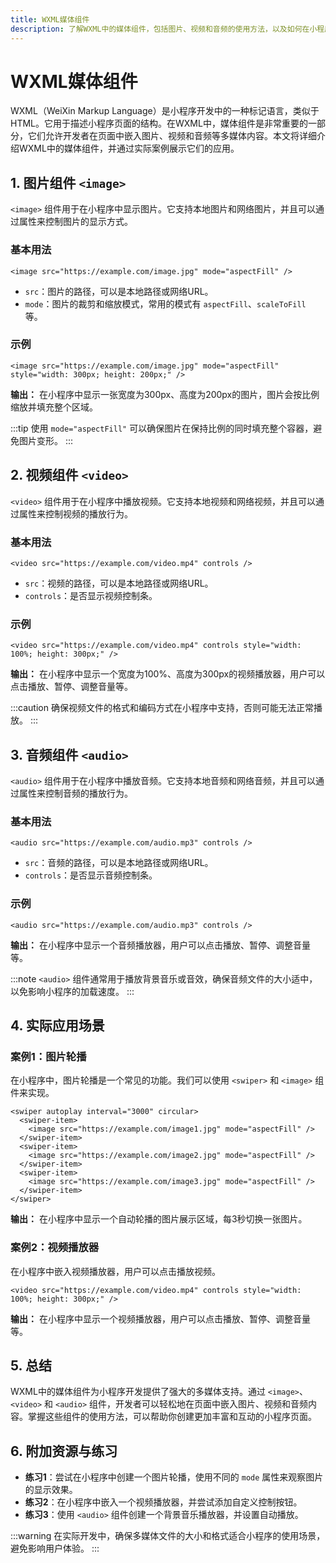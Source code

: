 ```yaml
---
title: WXML媒体组件
description: 了解WXML中的媒体组件，包括图片、视频和音频的使用方法，以及如何在小程序开发中应用这些组件。
---
```


# WXML媒体组件

WXML（WeiXin Markup Language）是小程序开发中的一种标记语言，类似于HTML。它用于描述小程序页面的结构。在WXML中，媒体组件是非常重要的一部分，它们允许开发者在页面中嵌入图片、视频和音频等多媒体内容。本文将详细介绍WXML中的媒体组件，并通过实际案例展示它们的应用。

## 1. 图片组件 `<image>`

`<image>` 组件用于在小程序中显示图片。它支持本地图片和网络图片，并且可以通过属性来控制图片的显示方式。

### 基本用法

```wxml
<image src="https://example.com/image.jpg" mode="aspectFill" />
```

- `src`：图片的路径，可以是本地路径或网络URL。
- `mode`：图片的裁剪和缩放模式，常用的模式有 `aspectFill`、`scaleToFill` 等。

### 示例

```wxml
<image src="https://example.com/image.jpg" mode="aspectFill" style="width: 300px; height: 200px;" />
```

**输出：**
在小程序中显示一张宽度为300px、高度为200px的图片，图片会按比例缩放并填充整个区域。

:::tip
使用 `mode="aspectFill"` 可以确保图片在保持比例的同时填充整个容器，避免图片变形。
:::

## 2. 视频组件 `<video>`

`<video>` 组件用于在小程序中播放视频。它支持本地视频和网络视频，并且可以通过属性来控制视频的播放行为。

### 基本用法

```wxml
<video src="https://example.com/video.mp4" controls />
```

- `src`：视频的路径，可以是本地路径或网络URL。
- `controls`：是否显示视频控制条。

### 示例

```wxml
<video src="https://example.com/video.mp4" controls style="width: 100%; height: 300px;" />
```

**输出：**
在小程序中显示一个宽度为100%、高度为300px的视频播放器，用户可以点击播放、暂停、调整音量等。

:::caution
确保视频文件的格式和编码方式在小程序中支持，否则可能无法正常播放。
:::

## 3. 音频组件 `<audio>`

`<audio>` 组件用于在小程序中播放音频。它支持本地音频和网络音频，并且可以通过属性来控制音频的播放行为。

### 基本用法

```wxml
<audio src="https://example.com/audio.mp3" controls />
```

- `src`：音频的路径，可以是本地路径或网络URL。
- `controls`：是否显示音频控制条。

### 示例

```wxml
<audio src="https://example.com/audio.mp3" controls />
```

**输出：**
在小程序中显示一个音频播放器，用户可以点击播放、暂停、调整音量等。

:::note
`<audio>` 组件通常用于播放背景音乐或音效，确保音频文件的大小适中，以免影响小程序的加载速度。
:::

## 4. 实际应用场景

### 案例1：图片轮播

在小程序中，图片轮播是一个常见的功能。我们可以使用 `<swiper>` 和 `<image>` 组件来实现。

```wxml
<swiper autoplay interval="3000" circular>
  <swiper-item>
    <image src="https://example.com/image1.jpg" mode="aspectFill" />
  </swiper-item>
  <swiper-item>
    <image src="https://example.com/image2.jpg" mode="aspectFill" />
  </swiper-item>
  <swiper-item>
    <image src="https://example.com/image3.jpg" mode="aspectFill" />
  </swiper-item>
</swiper>
```

**输出：**
在小程序中显示一个自动轮播的图片展示区域，每3秒切换一张图片。

### 案例2：视频播放器

在小程序中嵌入视频播放器，用户可以点击播放视频。

```wxml
<video src="https://example.com/video.mp4" controls style="width: 100%; height: 300px;" />
```

**输出：**
在小程序中显示一个视频播放器，用户可以点击播放、暂停、调整音量等。

## 5. 总结

WXML中的媒体组件为小程序开发提供了强大的多媒体支持。通过 `<image>`、`<video>` 和 `<audio>` 组件，开发者可以轻松地在页面中嵌入图片、视频和音频内容。掌握这些组件的使用方法，可以帮助你创建更加丰富和互动的小程序页面。

## 6. 附加资源与练习

- **练习1**：尝试在小程序中创建一个图片轮播，使用不同的 `mode` 属性来观察图片的显示效果。
- **练习2**：在小程序中嵌入一个视频播放器，并尝试添加自定义控制按钮。
- **练习3**：使用 `<audio>` 组件创建一个背景音乐播放器，并设置自动播放。

:::warning
在实际开发中，确保多媒体文件的大小和格式适合小程序的使用场景，避免影响用户体验。
:::